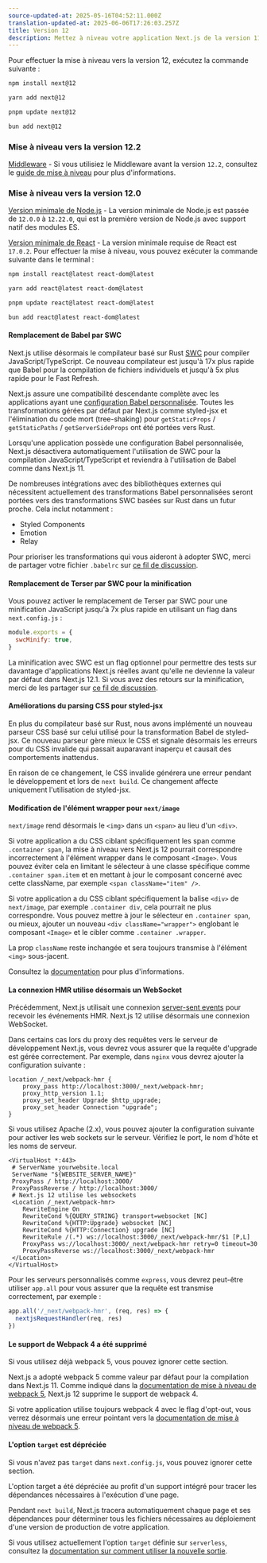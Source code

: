 ```yaml
---
source-updated-at: 2025-05-16T04:52:11.000Z
translation-updated-at: 2025-06-06T17:26:03.257Z
title: Version 12
description: Mettez à niveau votre application Next.js de la version 11 à la version 12.
---
```


Pour effectuer la mise à niveau vers la version 12, exécutez la commande suivante :

```bash filename="Terminal"
npm install next@12

yarn add next@12

pnpm update next@12

bun add next@12
```

### Mise à niveau vers la version 12.2

[Middleware](/docs/messages/middleware-upgrade-guide) - Si vous utilisiez le Middleware avant la version `12.2`, consultez le [guide de mise à niveau](/docs/messages/middleware-upgrade-guide) pour plus d'informations.

### Mise à niveau vers la version 12.0

[Version minimale de Node.js](https://nodejs.org/en/) - La version minimale de Node.js est passée de `12.0.0` à `12.22.0`, qui est la première version de Node.js avec support natif des modules ES.

[Version minimale de React](https://reactjs.org/docs/add-react-to-a-website.html) - La version minimale requise de React est `17.0.2`. Pour effectuer la mise à niveau, vous pouvez exécuter la commande suivante dans le terminal :

```bash filename="Terminal"
npm install react@latest react-dom@latest

yarn add react@latest react-dom@latest

pnpm update react@latest react-dom@latest

bun add react@latest react-dom@latest
```

#### Remplacement de Babel par SWC

Next.js utilise désormais le compilateur basé sur Rust [SWC](https://swc.rs/) pour compiler JavaScript/TypeScript. Ce nouveau compilateur est jusqu'à 17x plus rapide que Babel pour la compilation de fichiers individuels et jusqu'à 5x plus rapide pour le Fast Refresh.

Next.js assure une compatibilité descendante complète avec les applications ayant une [configuration Babel personnalisée](/docs/pages/building-your-application/configuring/babel). Toutes les transformations gérées par défaut par Next.js comme styled-jsx et l'élimination du code mort (tree-shaking) pour `getStaticProps` / `getStaticPaths` / `getServerSideProps` ont été portées vers Rust.

Lorsqu'une application possède une configuration Babel personnalisée, Next.js désactivera automatiquement l'utilisation de SWC pour la compilation JavaScript/TypeScript et reviendra à l'utilisation de Babel comme dans Next.js 11.

De nombreuses intégrations avec des bibliothèques externes qui nécessitent actuellement des transformations Babel personnalisées seront portées vers des transformations SWC basées sur Rust dans un futur proche. Cela inclut notamment :

- Styled Components
- Emotion
- Relay

Pour prioriser les transformations qui vous aideront à adopter SWC, merci de partager votre fichier `.babelrc` sur [ce fil de discussion](https://github.com/vercel/next.js/discussions/30174).

#### Remplacement de Terser par SWC pour la minification

Vous pouvez activer le remplacement de Terser par SWC pour une minification JavaScript jusqu'à 7x plus rapide en utilisant un flag dans `next.config.js` :

```js filename="next.config.js"
module.exports = {
  swcMinify: true,
}
```

La minification avec SWC est un flag optionnel pour permettre des tests sur davantage d'applications Next.js réelles avant qu'elle ne devienne la valeur par défaut dans Next.js 12.1. Si vous avez des retours sur la minification, merci de les partager sur [ce fil de discussion](https://github.com/vercel/next.js/discussions/30237).

#### Améliorations du parsing CSS pour styled-jsx

En plus du compilateur basé sur Rust, nous avons implémenté un nouveau parseur CSS basé sur celui utilisé pour la transformation Babel de styled-jsx. Ce nouveau parseur gère mieux le CSS et signale désormais les erreurs pour du CSS invalide qui passait auparavant inaperçu et causait des comportements inattendus.

En raison de ce changement, le CSS invalide générera une erreur pendant le développement et lors de `next build`. Ce changement affecte uniquement l'utilisation de styled-jsx.

#### Modification de l'élément wrapper pour `next/image`

`next/image` rend désormais le `<img>` dans un `<span>` au lieu d'un `<div>`.

Si votre application a du CSS ciblant spécifiquement les span comme `.container span`, la mise à niveau vers Next.js 12 pourrait correspondre incorrectement à l'élément wrapper dans le composant `<Image>`. Vous pouvez éviter cela en limitant le sélecteur à une classe spécifique comme `.container span.item` et en mettant à jour le composant concerné avec cette className, par exemple `<span className="item" />`.

Si votre application a du CSS ciblant spécifiquement la balise `<div>` de `next/image`, par exemple `.container div`, cela pourrait ne plus correspondre. Vous pouvez mettre à jour le sélecteur en `.container span`, ou mieux, ajouter un nouveau `<div className="wrapper">` englobant le composant `<Image>` et le cibler comme `.container .wrapper`.

La prop `className` reste inchangée et sera toujours transmise à l'élément `<img>` sous-jacent.

Consultez la [documentation](/docs/pages/building-your-application/optimizing/images#styling) pour plus d'informations.

#### La connexion HMR utilise désormais un WebSocket

Précédemment, Next.js utilisait une connexion [server-sent events](https://developer.mozilla.org/docs/Web/API/Server-sent_events) pour recevoir les événements HMR. Next.js 12 utilise désormais une connexion WebSocket.

Dans certains cas lors du proxy des requêtes vers le serveur de développement Next.js, vous devrez vous assurer que la requête d'upgrade est gérée correctement. Par exemple, dans `nginx` vous devrez ajouter la configuration suivante :

```nginx
location /_next/webpack-hmr {
    proxy_pass http://localhost:3000/_next/webpack-hmr;
    proxy_http_version 1.1;
    proxy_set_header Upgrade $http_upgrade;
    proxy_set_header Connection "upgrade";
}
```

Si vous utilisez Apache (2.x), vous pouvez ajouter la configuration suivante pour activer les web sockets sur le serveur. Vérifiez le port, le nom d'hôte et les noms de serveur.

```
<VirtualHost *:443>
 # ServerName yourwebsite.local
 ServerName "${WEBSITE_SERVER_NAME}"
 ProxyPass / http://localhost:3000/
 ProxyPassReverse / http://localhost:3000/
 # Next.js 12 utilise les websockets
 <Location /_next/webpack-hmr>
    RewriteEngine On
    RewriteCond %{QUERY_STRING} transport=websocket [NC]
    RewriteCond %{HTTP:Upgrade} websocket [NC]
    RewriteCond %{HTTP:Connection} upgrade [NC]
    RewriteRule /(.*) ws://localhost:3000/_next/webpack-hmr/$1 [P,L]
    ProxyPass ws://localhost:3000/_next/webpack-hmr retry=0 timeout=30
    ProxyPassReverse ws://localhost:3000/_next/webpack-hmr
 </Location>
</VirtualHost>
```

Pour les serveurs personnalisés comme `express`, vous devrez peut-être utiliser `app.all` pour vous assurer que la requête est transmise correctement, par exemple :

```js
app.all('/_next/webpack-hmr', (req, res) => {
  nextjsRequestHandler(req, res)
})
```

#### Le support de Webpack 4 a été supprimé

Si vous utilisez déjà webpack 5, vous pouvez ignorer cette section.

Next.js a adopté webpack 5 comme valeur par défaut pour la compilation dans Next.js 11. Comme indiqué dans la [documentation de mise à niveau de webpack 5](/docs/messages/webpack5), Next.js 12 supprime le support de webpack 4.

Si votre application utilise toujours webpack 4 avec le flag d'opt-out, vous verrez désormais une erreur pointant vers la [documentation de mise à niveau de webpack 5](/docs/messages/webpack5).

#### L'option `target` est dépréciée

Si vous n'avez pas `target` dans `next.config.js`, vous pouvez ignorer cette section.

L'option target a été dépréciée au profit d'un support intégré pour tracer les dépendances nécessaires à l'exécution d'une page.

Pendant `next build`, Next.js tracera automatiquement chaque page et ses dépendances pour déterminer tous les fichiers nécessaires au déploiement d'une version de production de votre application.

Si vous utilisez actuellement l'option `target` définie sur `serverless`, consultez la [documentation sur comment utiliser la nouvelle sortie](/docs/pages/api-reference/next-config-js/output).